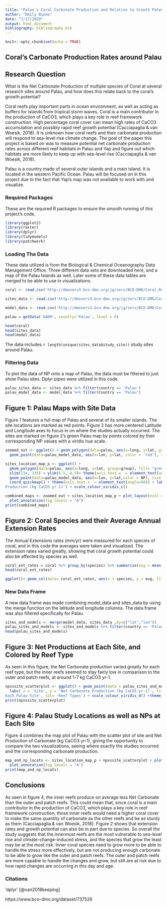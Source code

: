 ```yaml
---
title: "Palau's Coral Carbonate Production and Relation to Growth Potential"
author: "Emily Buono"
date: "7/17/2020"
output: html_document
bibliography: bibliography.bib
---
```


```r
knitr::opts_chunk$set(echo = TRUE)
```

## Coral's Carbonate Production Rates around Palau 



## Research Question
What is the Net Carbonate Production of multiple species of Coral at several research sites around Palau, and how does this relate back to the coral's growth potential?

Coral reefs play important parts in ocean environment, as well as acting as buffers for islands from tropical storm waves. Coral is a main contributor in the production of CaCO3, which plays a key role in reef framework construction. High percentage coral cover can mean high rates of CaCO3 accumulation and possibly rapid reef growth potential (Cacciapaglia & van Woesik, 2018). It is unknown how coral reefs and their carbonate production will respond to sea-level rise climate change. The goal of the paper this project is based on was to measure potential net carbonate production rates across different reef habitats in Palau and Yap and figure out which habitats are more likely to keep up with sea-level rise (Cacciapaglia & van Woesik, 2018). 

Palau is a country made of several outer islands and a main island. It is located in the western Pacific Ocean. Palau will be focused on in this project due to the fact that Yap's map was not available to work with and visualize.


### Required Packages

These are the required R packages to ensure the smooth running of this project's code.

```r
library(ggplot2)
library(raster)
library(dplyr)
library(tidymodels)
library(patchwork)
```


### Loading The Data 

These data utilized is from the Biological & Chemical Oceanography Data Management Office. Three different data sets are downloaded here, and a map of the Palau Islands as well. Later some of these data tables are merged to be able to use in visualizations. 

```r
coral <- read.csv('http://dmoserv3.bco-dmo.org/jg/serv/BCO-DMO/Coral_Reef_Adjustment/extension_rates.flat0?', sep = "", na.strings = c('nd', 'encrusting'))

sites_data <- read.csv('http://dmoserv3.bco-dmo.org/jg/serv/BCO-DMO/Coral_Reef_Adjustment/site_list.flat0?', sep = "", na.strings = c('nd'))

model_data <- read.csv('http://dmoserv3.bco-dmo.org/jg/serv/BCO-DMO/Coral_Reef_Adjustment/model_output.flat0?',sep = "", na.strings = c('nd'))

palau = getData('GADM', country='Palau', level = 0)

head(coral)
head(sites_data)
head(model_data)
```

The data includes `r length(unique(sites_data$study_site))` study sites around Palau. 

### Filtering Data 

To plot the data of NP onto a map of Palau, the data must be filtered to just show Palau sites. Dplyr pipes were utilized in this code.

```r
palau_sites_data <- sites_data %>% filter(country == 'Palau')
palau_model_data <- model_data %>% filter(Country == 'Palau')
```

## Figure 1: Palau Maps with Site Data

Figure 1 features a full map of Palau and several of its smaller islands. The site locations are marked as red points. Figure 2 has more centered Latitude and Longitude axes to focus in on where the studies actually occurred. The sites are marked on figure 2's green Palau map by points colored by their corresponding NP values with a viridis hue scale.

```r
zoomed_out <- ggplot() + geom_polygon(data=palau, aes(x=long, y=lat, group=group), fill= "white" , color= "black") + 
  geom_point(data=palau_model_data, aes(x=lon, y=lat, color = 'red'), size = 0.5) + coord_quickmap() + geom_rect(data=palau_model_data, aes( xmax = 135, xmin = 134, ymin =6.5, ymax = 8.5,  alpha = 0.5), fill = NA ,color = 'blue' ) + labs( y = 'Latitude' , x = 'Longitude',  title = 'Palau Island Study Sites') + theme(axis.text.x  = element_text(angle=90), legend.position = 'none')

sites_location_map_p <- ggplot() + 
  geom_polygon(data=palau, aes(x=long, y=lat, group=group), fill= "green" , color= "black") + 
  xlim(134, 135) + ylim(6.5, 8.3)+ theme(axis.text.x  = element_text(angle=90)) + 
  geom_point(data=palau_model_data, aes(x=lon, y=lat,color = NP), size = 0.5) + 
  coord_quickmap() + theme(axis.text.x  = element_text(angle=90)) + labs( x= 'Longitude', y = 'Latitude', title = 'Palau Island Study Locations', col = 'Net Carbonate 
Production (kg CaCO3 yr-1)') + scale_colour_viridis_c()

combined_maps <- zoomed_out + sites_location_map_p + plot_layout(ncol =2) +
  plot_annotation(tag_levels = "A") 
print(combined_maps)

```

## Figure 2: Coral Species and their Average Annual Extension Rates

The Annual Extensions rates (mm/yr) were measured for each species of coral, and in this code the averages were taken and visualized. The extension rates varied greatly, showing that coral growth potential could also be affected by species as well.

```r
coral_ext_rates = coral %>% group_by(species) %>% summarise(avg = mean(Annual_Extension)) %>% na.omit()
head(coral_ext_rates)

ggplot()+ geom_col(data= coral_ext_rates, aes(x = species, y = avg, fill = 'blue')) + labs(x = 'Species of Coral', y = ' Annual Extension rates (mm/yr)', title = '                    Average Annual Extension Rates of Coral Species') +theme_test()+ theme(axis.text.x  = element_text(angle=90),legend.position = 'none') + scale_fill_viridis_d()
```

### New Data Frame

A new data frame was made combining model_data and sites_data by using the merge function on the latitude and longitude columns. The data frame was also filtered specifically for Palau.

```r
sites_and_models <- merge(model_data, sites_data ,by=c("lat","lon"))
palau_sites_and_models <- sites_and_models %>% filter(country == 'Palau', Country == 'Palau')
head(palau_sites_and_models)
```

## Figure 3: Net Productions at Each Site, and Colored by Reef Type

As seen in this figure, the Net Carbonate production varied greatly for each reef type, but the inner reefs seemed to stay fairly low in comparison to the outer and patch reefs, at around 1-7 kg CaCO3 yr-1.

```r
npvssite_scatterplot <- ggplot() + geom_point(data = palau_sites_and_models, aes( x= site, y = NP, color = locat )) +
  labs( x = 'Site', y = 'Net Carbonate Production (kg CaCO3 yr-1)', title = 'Net Carbonate Production at 
Each Palau Site', col= 'Reef Types') + scale_colour_viridis_d() +theme_test()
print(npvssite_scatterplot)
```

## Figure 4: Palau Study Locations as well as NPs at Each Site

Figure 4 combines the map plot of Palau with the  scatter plot of site and Net Production of Carbonate (kg CaCO3 yr-1), giving the opportunity to compare the two visualizations, seeing where exactly the studies occurred and the corresponding carbonate production.


```r
map_and_np_locats <- sites_location_map_p + npvssite_scatterplot + plot_layout(ncol =2) +
  plot_annotation(tag_levels = "A") 
print(map_and_np_locats)

```


## Conclusions

As seen in figure 4, the inner reefs produce on average less Net Carbonate than the outer and patch reefs. This could mean that, since coral is a main contributor in the production of CaCO3, which plays a key role in reef framework construction, those inner reefs would need a higher coral cover to make the same quantity of carbonate as the other reefs and be as sturdy as them (Cacciapaglia & van Woesik, 2018). Figure 2 shows that extension rates and growth potential can also be in part due to species. So overall the study suggests that the innermost reefs are the most vulnerable to sea-level rise and climate-change-induced stress, and the species that grow the least may be at the most risk. Inner coral species need to grow more to be able to handle the stress more effectively, but are not producing enough carbonate to be able to grow like the outer and patch reefs. The outer and patch reefs are more capable to handle the changes and grow, but still are at risk due to how rapid changes are occurring in this day and age. 

### Citations

'dplyr'  [@van2018keeping]

https://www.bco-dmo.org/dataset/737526

